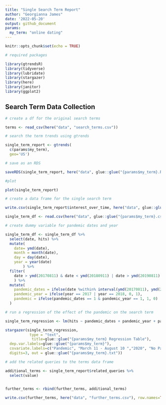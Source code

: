 ```yaml
---
title: "Single Search Term Report"
author: "Georgianna James"
date: '2022-05-20'
output: github_document
params:
  my_term: "online dating"
---
```


```r
knitr::opts_chunk$set(echo = TRUE)
```

```r
# required packages 

library(gtrendsR)
library(tidyverse)
library(lubridate)
library(stargazer)
library(here)
library(janitor)
library(ggplot2)

```

## Search Term Data Collection

```r
# create a df for the original search terms

terms <- read_csv(here("data", "search_terms.csv"))


```


```r
# search the term trends using gtrends 

single_term_report <- gtrends(
  c(params$my_term),
  geo='US')

# save as an RDS

saveRDS(single_term_report, here("data", glue::glue("{params$my_term}.RDS")))

#plot

plot(single_term_report)

```
```r

# create a data frame for the single search term

write.csv(single_term_report$interest_over_time, here("data", glue::glue("{params$my_term}.csv")), row.names=TRUE)

single_term_df <- read.csv(here("data", glue::glue("{params$my_term}.csv")))


```

```r
# create dummy variable for pandemic dates and year

single_term_df <- single_term_df %>% 
  select(date, hits) %>% 
  mutate(
    date= ymd(date),
    month = month(date),
    day = day(date),
    year = year(date)
        ) %>% 
  filter(
    date > ymd(20170811) & date < ymd(20180911) | date > ymd(20190811) & date < ymd(20200911)
    ) %>% 
  mutate(
    pandemic_dates = ifelse(date %within% interval(ymd(20170811), ymd(20180310)) | date %within% interval(ymd(20190811), ymd(20200310)), 0, 1),
    pandemic_year = ifelse(year == 2017 | year == 2018, 0, 1),
    pandemic = ifelse(pandemic_dates == 1 & pandemic_year == 1, 1, 0)
  )


```

```r

# run a regression of the effect of the pandemic on the search term

single_term_regression <- lm(hits ~ pandemic_dates + pandemic_year + pandemic, data = single_term_df)

stargazer(single_term_regression,
           type = "text",
            title=glue::glue("{params$my_term} Regression Table"), 
  dep.var.labels=glue::glue("{params$my_term}"),
  covariate.labels=c("Pandemic", "March 11 - August 10 ","2020", "No Pandemic"),
  digits=3, out = glue::glue("{params$my_term}.txt"))

```



```r

# add the related queries to the terms data frame 

additional_terms <- single_term_report$related_queries %>% 
  select(value)
  

further_terms <- rbind(further_terms, additional_terms)

write.csv(further_terms, here("data", "further_terms.csv"), row.names=TRUE)
```


